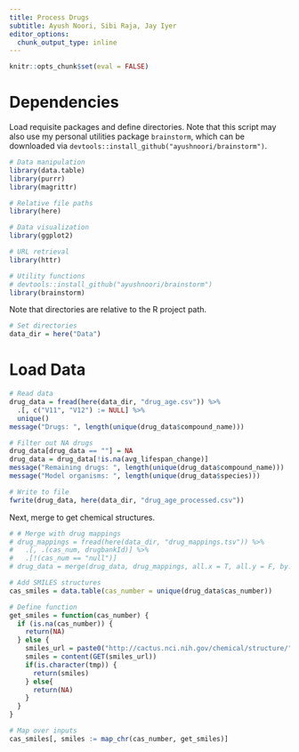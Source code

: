 ```yaml
---
title: Process Drugs
subtitle: Ayush Noori, Sibi Raja, Jay Iyer
editor_options: 
  chunk_output_type: inline
---
```


```r
knitr::opts_chunk$set(eval = FALSE)
```

# Dependencies

Load requisite packages and define directories. Note that this script may also use my personal utilities package `brainstorm`, which can be downloaded via `devtools::install_github("ayushnoori/brainstorm")`.

```r
# Data manipulation
library(data.table)
library(purrr)
library(magrittr)

# Relative file paths
library(here)

# Data visualization
library(ggplot2)

# URL retrieval
library(httr)

# Utility functions
# devtools::install_github("ayushnoori/brainstorm")
library(brainstorm)
```

Note that directories are relative to the R project path.

```r
# Set directories
data_dir = here("Data")
```

# Load Data

```r
# Read data
drug_data = fread(here(data_dir, "drug_age.csv")) %>%
  .[, c("V11", "V12") := NULL] %>%
  unique()
message("Drugs: ", length(unique(drug_data$compound_name)))

# Filter out NA drugs
drug_data[drug_data == ""] = NA
drug_data = drug_data[!is.na(avg_lifespan_change)]
message("Remaining drugs: ", length(unique(drug_data$compound_name)))
message("Model organisms: ", length(unique(drug_data$species)))

# Write to file
fwrite(drug_data, here(data_dir, "drug_age_processed.csv"))
```

Next, merge to get chemical structures.

```r
# # Merge with drug mappings
# drug_mappings = fread(here(data_dir, "drug_mappings.tsv")) %>%
#   .[, .(cas_num, drugbankId)] %>%
#   .[!(cas_num == "null")]
# drug_data = merge(drug_data, drug_mappings, all.x = T, all.y = F, by.x = "cas_number", by.y = "cas_num", sort = F)

# Add SMILES structures
cas_smiles = data.table(cas_number = unique(drug_data$cas_number))

# Define function
get_smiles = function(cas_number) {
  if (is.na(cas_number)) {
    return(NA)
  } else {
    smiles_url = paste0("http://cactus.nci.nih.gov/chemical/structure/", cas_number, "/smiles")
    smiles = content(GET(smiles_url))
    if(is.character(tmp)) {
      return(smiles)
    } else{
      return(NA)
    }
  }
}

# Map over inputs
cas_smiles[, smiles := map_chr(cas_number, get_smiles)]
```